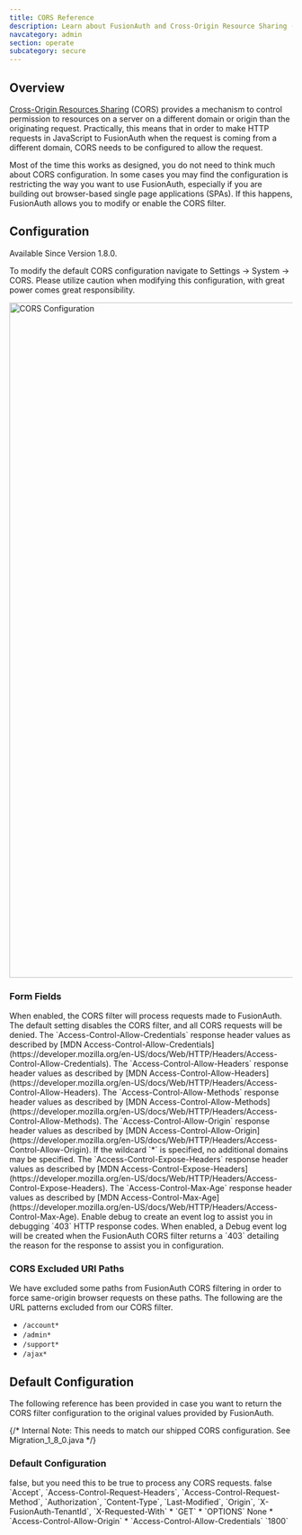 ```yaml
---
title: CORS Reference
description: Learn about FusionAuth and Cross-Origin Resource Sharing (CORS) configuration.
navcategory: admin
section: operate
subcategory: secure
---
```


## Overview

[Cross-Origin Resources Sharing](https://developer.mozilla.org/en-US/docs/Web/HTTP/CORS) (CORS) provides a mechanism to control permission
to resources on a server on a different domain or origin than the originating request. Practically, this means that in order to make HTTP requests in JavaScript to FusionAuth when the request
is coming from a different domain, CORS needs to be configured to allow the request.

Most of the time this works as designed, you do not need to think much about CORS configuration. In some cases you may find the configuration is restricting the way you want to use FusionAuth, especially if you are building out browser-based single page applications (SPAs). If this happens, FusionAuth allows you to modify or enable the CORS filter.

## Configuration

<Aside type="version">
Available Since Version 1.8.0.
</Aside>

To modify the default CORS configuration navigate to <Breadcrumb>Settings -> System -> CORS</Breadcrumb>. Please utilize caution when modifying this configuration, with great power comes great responsibility.

<img src="/img/docs/operate/secure-and-monitor/cors-settings.png" alt="CORS Configuration" width="1200" role="shadowed" />

### Form Fields

<APIBlock>
  <APIField name="Enabled">
    When enabled, the CORS filter will process requests made to FusionAuth. The default setting disables the CORS filter, and all CORS requests will be denied.
  </APIField>
  <APIField name="Allow credentials">
    The `Access-Control-Allow-Credentials` response header values as described by [MDN Access-Control-Allow-Credentials](https://developer.mozilla.org/en-US/docs/Web/HTTP/Headers/Access-Control-Allow-Credentials).
  </APIField>
  <APIField name="Allowed headers">
    The `Access-Control-Allow-Headers` response header values as described by [MDN Access-Control-Allow-Headers](https://developer.mozilla.org/en-US/docs/Web/HTTP/Headers/Access-Control-Allow-Headers).
  </APIField>
  <APIField name="Allowed methods">
    The `Access-Control-Allow-Methods` response header values as described by [MDN Access-Control-Allow-Methods](https://developer.mozilla.org/en-US/docs/Web/HTTP/Headers/Access-Control-Allow-Methods).
  </APIField>
  <APIField name="Allowed origins">
    The `Access-Control-Allow-Origin` response header values as described by [MDN Access-Control-Allow-Origin](https://developer.mozilla.org/en-US/docs/Web/HTTP/Headers/Access-Control-Allow-Origin). If the wildcard `*` is specified, no additional domains may be specified.
  </APIField>
  <APIField name="Exposed headers">
    The `Access-Control-Expose-Headers` response header values as described by [MDN Access-Control-Expose-Headers](https://developer.mozilla.org/en-US/docs/Web/HTTP/Headers/Access-Control-Expose-Headers).
  </APIField>
  <APIField name="Preflight max age">
    The `Access-Control-Max-Age` response header values as described by [MDN Access-Control-Max-Age](https://developer.mozilla.org/en-US/docs/Web/HTTP/Headers/Access-Control-Max-Age).
  </APIField>
  <APIField name="Debug enabled" since="1.25.0">
    Enable debug to create an event log to assist you in debugging `403` HTTP response codes. When enabled, a Debug event log will be created when the FusionAuth CORS filter returns a `403` detailing the reason for the response to assist you in configuration.
  </APIField>
</APIBlock>

### CORS Excluded URI Paths
We have excluded some paths from FusionAuth CORS filtering in order to force same-origin browser requests on these paths. The following are the URL patterns excluded from our CORS filter.

* `/account*`
* `/admin*`
* `/support*`
* `/ajax*`

## Default Configuration

The following reference has been provided in case you want to return the CORS filter configuration to the original values provided by FusionAuth.

{/* Internal Note: This needs to match our shipped CORS configuration. See Migration_1_8_0.java */}

### Default Configuration

<APIBlock>
  <APIField name="Enabled">
    <InlineFieldValue>false</InlineFieldValue>, but you need this to be <InlineFieldValue>true</InlineFieldValue> to process any CORS requests.
  </APIField>
  <APIField name="Allow credentials">
    <InlineFieldValue>false</InlineFieldValue>
  </APIField>
  <APIField name="Allowed headers">
    `Accept`, `Access-Control-Request-Headers`, `Access-Control-Request-Method`, `Authorization`, `Content-Type`, `Last-Modified`, `Origin`, `X-FusionAuth-TenantId`, `X-Requested-With`
  </APIField>
  <APIField name="Allowed methods">
    * `GET`
    * `OPTIONS`
  </APIField>
  <APIField name="Allowed origins">
    None
  </APIField>
  <APIField name="Exposed headers">
    * `Access-Control-Allow-Origin`
    * `Access-Control-Allow-Credentials`
  </APIField>
  <APIField name="Preflight max age">
    `1800`
  </APIField>
</APIBlock>
